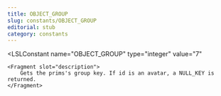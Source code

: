 ```yaml
---
title: OBJECT_GROUP
slug: constants/OBJECT_GROUP
editorial: stub
category: constants
---
```


<LSLConstant
	name="OBJECT_GROUP"
	type="integer"
	value="7"
>
	<Fragment slot="description">
		Gets the prims's group key. If id is an avatar, a NULL_KEY is returned.
	</Fragment>
</LSLConstant>
